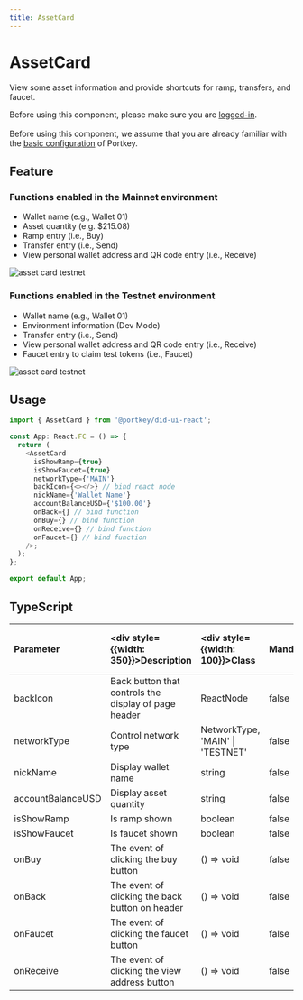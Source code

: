 ```yaml
---
title: AssetCard
---
```



# AssetCard

View some asset information and provide shortcuts for ramp, transfers, and faucet.

<HighlightBlock>
Before using this component, please make sure you are <a href="/docs/SDKs/UISDK/TypeScript/Document/SignIn">logged-in</a>. 
<br/><br/>
Before using this component, we assume that you are already familiar with the <a href="/docs/SDKs/UISDK/TypeScript/Document/Configuration">basic configuration</a> of Portkey.
</HighlightBlock>

## Feature

### Functions enabled in the Mainnet environment
-   Wallet name (e.g., Wallet 01)
-   Asset quantity (e.g. $215.08)
-   Ramp entry (i.e., Buy)
-   Transfer entry (i.e., Send)
-   View personal wallet address and QR code entry (i.e., Receive)

![asset card testnet](/img/ui-sdk/asset-card-mainnet.png)

### Functions enabled in the Testnet environment
-   Wallet name (e.g., Wallet 01)
-   Environment information (Dev Mode)
-   Transfer entry (i.e., Send)
-   View personal wallet address and QR code entry (i.e., Receive)
-   Faucet entry to claim test tokens (i.e., Faucet)

![asset card testnet](/img/ui-sdk/asset-card-testnet.png)

## Usage

```typescript
import { AssetCard } from '@portkey/did-ui-react';

const App: React.FC = () => {
  return (
    <AssetCard
      isShowRamp={true}
      isShowFaucet={true}
      networkType={'MAIN'}
      backIcon={<></>} // bind react node
      nickName={'Wallet Name'}
      accountBalanceUSD={'$100.00'}
      onBack={} // bind function
      onBuy={} // bind function
      onReceive={} // bind function
      onFaucet={} // bind function
    />;
  );
};

export default App;
```

## TypeScript

| Parameter         | <div style={{width: 350}}>Description</div>          | <div style={{width: 100}}>Class</div> | Mandatory | <div style={{width: 100}}>Default value</div> |
| :---------------- | :--------------------------------------------------- | :------------------------------------ | :-------- | :------------ |
| backIcon          | Back button that controls the display of page header | ReactNode                             | false     | —             |
| networkType       | Control network type                                 | NetworkType, 'MAIN' \| 'TESTNET'      | false     | —             |
| nickName          | Display wallet name                                  | string                                | false     | —             |
| accountBalanceUSD | Display asset quantity                               | string                                | false     | —             |
| isShowRamp        | Is ramp shown                                        | boolean                               | false     | —             |
| isShowFaucet      | Is faucet shown                                      | boolean                               | false     | —             |
| onBuy             | The event of clicking the buy button                 | () => void                            | false     | —             |
| onBack            | The event of clicking the back button on header      | () => void                            | false     | —             |
| onFaucet          | The event of clicking the faucet button              | () => void                            | false     | —             |
| onReceive         | The event of clicking the view address button        | () => void                            | false     | —             |
